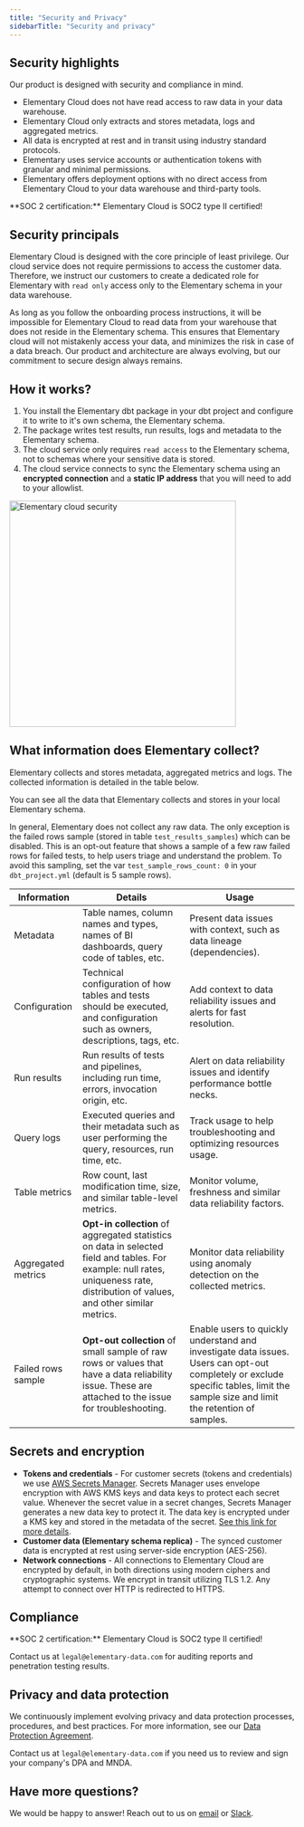 ```yaml
---
title: "Security and Privacy"
sidebarTitle: "Security and privacy"
---
```


## Security highlights

Our product is designed with security and compliance in mind.

- Elementary Cloud does not have read access to raw data in your data warehouse.
- Elementary Cloud only extracts and stores metadata, logs and aggregated metrics.
- All data is encrypted at rest and in transit using industry standard protocols.
- Elementary uses service accounts or authentication tokens with granular and minimal permissions.
- Elementary offers deployment options with no direct access from Elementary Cloud to your data warehouse and third-party tools.

<Check>
  **SOC 2 certification:** Elementary Cloud is SOC2 type II certified!
</Check>

## Security principals

Elementary Cloud is designed with the core principle of least privilege.
Our cloud service does not require permissions to access the customer data.
Therefore, we instruct our customers to create a dedicated role for Elementary with `read only` access only to the Elementary schema in your data warehouse.

As long as you follow the onboarding process instructions, it will be impossible for Elementary Cloud to read data from your warehouse that does not reside in the Elementary schema.
This ensures that Elementary cloud will not mistakenly access your data, and minimizes the risk in case of a data breach.
Our product and architecture are always evolving, but our commitment to secure design always remains.

## How it works?

1. You install the Elementary dbt package in your dbt project and configure it to write to it's own schema, the Elementary schema.
2. The package writes test results, run results, logs and metadata to the Elementary schema.
3. The cloud service only requires `read access` to the Elementary schema, not to schemas where your sensitive data is stored.
4. The cloud service connects to sync the Elementary schema using an **encrypted connection** and a **static IP address** that you will need to add to your allowlist.

<Frame>
  <img
    src="https://res.cloudinary.com/diuctyblm/image/upload/v1691406627/elementary_cloud_architecture.png"
    alt="Elementary cloud security"
    width="400"
  />
</Frame>

## What information does Elementary collect?

Elementary collects and stores metadata, aggregated metrics and logs.
The collected information is detailed in the table below.

You can see all the data that Elementary collects and stores in your local Elementary schema.

In general, Elementary does not collect any raw data. The only exception is the failed rows sample (stored in table `test_results_samples`) which can be disabled.
This is an opt-out feature that shows a sample of a few raw failed rows for failed tests, to help users triage and understand the problem.
To avoid this sampling, set the var `test_sample_rows_count: 0` in your `dbt_project.yml` (default is 5 sample rows).

| Information        | Details                                                                                                                                                                          | Usage                                                                                                                                                                              |
| ------------------ | --------------------------------------------------------------------------------------------------------------------------------------------------------------------------------- | ---------------------------------------------------------------------------------------------------------------------------------------------------------------------------------- |
| Metadata           | Table names, column names and types, names of BI dashboards, query code of tables, etc.                                                                                           | Present data issues with context, such as data lineage (dependencies).                                                                                                             |
| Configuration      | Technical configuration of how tables and tests should be executed, and configuration such as owners, descriptions, tags, etc.                                                    | Add context to data reliability issues and alerts for fast resolution.                                                                                                             |
| Run results        | Run results of tests and pipelines, including run time, errors, invocation origin, etc.                                                                                           | Alert on data reliability issues and identify performance bottle necks.                                                                                                            |
| Query logs         | Executed queries and their metadata such as user performing the query, resources, run time, etc.                                                                                  | Track usage to help troubleshooting and optimizing resources usage.                                                                                                                |
| Table metrics      | Row count, last modification time, size, and similar table-level metrics.                                                                                                         | Monitor volume, freshness and similar data reliability factors.                                                                                                                    |
| Aggregated metrics | **Opt-in collection** of aggregated statistics on data in selected field and tables. For example: null rates, uniqueness rate, distribution of values, and other similar metrics. | Monitor data reliability using anomaly detection on the collected metrics.                                                                                                         |
| Failed rows sample | **Opt-out collection** of small sample of raw rows or values that have a data reliability issue. These are attached to the issue for troubleshooting.                             | Enable users to quickly understand and investigate data issues. Users can opt-out completely or exclude specific tables, limit the sample size and limit the retention of samples. |

## Secrets and encryption

- **Tokens and credentials** - For customer secrets (tokens and credentials) we use [AWS Secrets Manager](https://docs.aws.amazon.com/secretsmanager/latest/userguide/intro.html). Secrets Manager uses envelope encryption with AWS KMS keys and data keys to protect each secret value. Whenever the secret value in a secret changes, Secrets Manager generates a new data key to protect it. The data key is encrypted under a KMS key and stored in the metadata of the secret. [See this link for more details](https://docs.aws.amazon.com/secretsmanager/latest/userguide/intro.html).
- **Customer data (Elementary schema replica)** - The synced customer data is encrypted at rest using server-side encryption (AES-256).
- **Network connections** - All connections to Elementary Cloud are encrypted by default, in both directions using modern ciphers and cryptographic systems. We encrypt in transit utilizing TLS 1.2. Any attempt to connect over HTTP is redirected to HTTPS.

## Compliance

<Check>
  **SOC 2 certification:** Elementary Cloud is SOC2 type II certified!
</Check>

Contact us at `legal@elementary-data.com` for auditing reports and penetration testing results.

## Privacy and data protection

We continuously implement evolving privacy and data protection processes, procedures, and best practices.
For more information, see our [Data Protection Agreement](https://www.elementary-data.com/privacy).

Contact us at `legal@elementary-data.com` if you need us to review and sign your company's DPA and MNDA.

## Have more questions?

We would be happy to answer!
Reach out to us on [email](mailto:legal@elementary-data.com) or [Slack](https://join.slack.com/t/elementary-community/shared_invite/zt-1b9vogqmq-y~IRhc2396CbHNBXLsrXcA).
